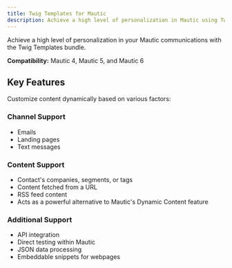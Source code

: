 ```yaml
---
title: Twig Templates for Mautic
description: Achieve a high level of personalization in Mautic using Twig Templates. Compatible with Mautic 4, 5, and 6.
---
```


Achieve a high level of personalization in your Mautic communications with the Twig Templates bundle.

**Compatibility:** Mautic 4, Mautic 5, and Mautic 6

## Key Features

Customize content dynamically based on various factors:

### Channel Support
*   Emails
*   Landing pages
*   Text messages

### Content Support
*   Contact's companies, segments, or tags
*   Content fetched from a URL
*   RSS feed content
*   Acts as a powerful alternative to Mautic's Dynamic Content feature

### Additional Support
*   API integration
*   Direct testing within Mautic
*   JSON data processing
*   Embeddable snippets for webpages
